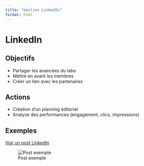 ```yaml
---
title: "Gestion LinkedIn"
format: html
---
```


# LinkedIn

## Objectifs

- Partager les avancées du labo
- Mettre en avant les membres
- Créer un lien avec les partenaires

## Actions

- Création d’un planning éditorial
- Analyse des performances (engagement, clics, impressions)

## Exemples

[Voir un post LinkedIn](https://www.linkedin.com/...)

![Post exemple](../assets/images/post-linkedin.png)